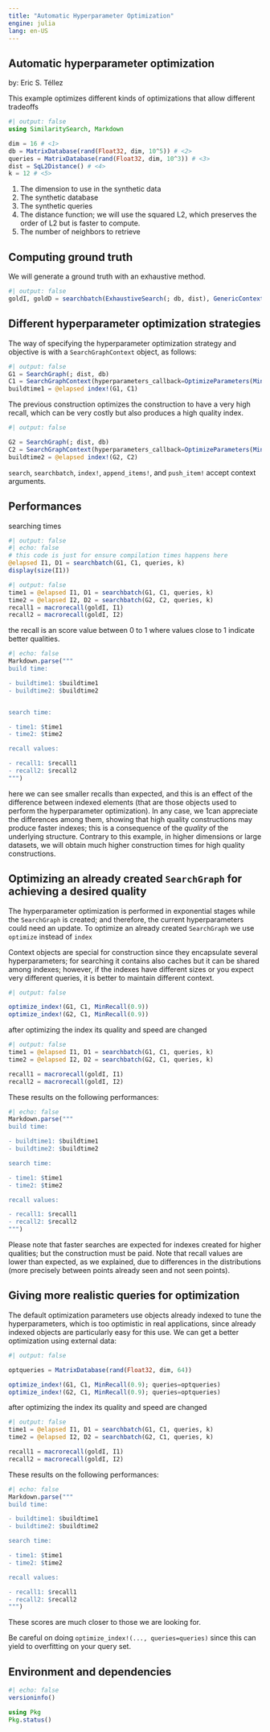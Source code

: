 ```yaml
---
title: "Automatic Hyperparameter Optimization"
engine: julia
lang: en-US
---
```



## Automatic hyperparameter optimization
by: Eric S. Téllez

This example optimizes different kinds of optimizations that allow different tradeoffs

```julia
#| output: false
using SimilaritySearch, Markdown

dim = 16 # <1>
db = MatrixDatabase(rand(Float32, dim, 10^5)) # <2>
queries = MatrixDatabase(rand(Float32, dim, 10^3)) # <3>
dist = SqL2Distance() # <4>
k = 12 # <5>
```
1. The dimension to use in the synthetic data
2. The synthetic database
3. The synthetic queries
4. The distance function; we will use the squared L2, which preserves the order of L2 but is faster to compute.
5. The number of neighbors to retrieve

## Computing ground truth

We will generate a ground truth with an exhaustive method.
```julia
#| output: false
goldI, goldD = searchbatch(ExhaustiveSearch(; db, dist), GenericContext(), queries, k)  
```

## Different hyperparameter optimization strategies
The way of specifying the hyperparameter optimization strategy and objective is with a `SearchGraphContext` object, as follows:
```julia
#| output: false
G1 = SearchGraph(; dist, db)
C1 = SearchGraphContext(hyperparameters_callback=OptimizeParameters(MinRecall(0.99)))
buildtime1 = @elapsed index!(G1, C1)
```

The previous construction optimizes the construction to have a very high recall, which can be very costly but also produces a high quality index.
```julia
#| output: false

G2 = SearchGraph(; dist, db)
C2 = SearchGraphContext(hyperparameters_callback=OptimizeParameters(MinRecall(0.9)))
buildtime2 = @elapsed index!(G2, C2)
```

`search`, `searchbatch`, `index!`, `append_items!`, and `push_item!` accept context arguments.

## Performances
searching times
```julia
#| output: false
#| echo: false
# this code is just for ensure compilation times happens here
@elapsed I1, D1 = searchbatch(G1, C1, queries, k)
display(size(I1))
```

```julia
#| output: false
time1 = @elapsed I1, D1 = searchbatch(G1, C1, queries, k)
time2 = @elapsed I2, D2 = searchbatch(G2, C2, queries, k)
recall1 = macrorecall(goldI, I1)
recall2 = macrorecall(goldI, I2)
```

the recall is an score value between 0 to 1 where values close to 1 indicate better qualities.

```julia
#| echo: false
Markdown.parse("""
build time:

- buildtime1: $buildtime1
- buildtime2: $buildtime2


search time:

- time1: $time1
- time2: $time2

recall values:

- recall1: $recall1
- recall2: $recall2
""")
```
here we can see smaller recalls than expected, and this is an effect of the difference between indexed elements (that are those objects used to perform the hyperparameter optimization). In any case, we 1can appreciate the differences among them, showing that high quality constructions may produce faster indexes; this is a consequence of the _quality_ of the underlying structure. Contrary to this example, in higher dimensions or large datasets, we will obtain much higher construction times for high quality constructions.


## Optimizing an already created `SearchGraph` for achieving a desired quality

The hyperparameter optimization is performed in exponential stages while the `SearchGraph` is created; and therefore, the current hyperparameters could need an update. To optimize an already created `SearchGraph` we use `optimize` instead of `index`

Context objects are special for construction since they encapsulate several hyperparameters; for searching it contains also caches but it can be shared among indexes; however, if the indexes have different sizes or you expect very different queries, it is better to maintain different context.
```julia
#| output: false

optimize_index!(G1, C1, MinRecall(0.9))
optimize_index!(G2, C1, MinRecall(0.9))

```
after optimizing the index its quality and speed are changed

```julia
#| output: false
time1 = @elapsed I1, D1 = searchbatch(G1, C1, queries, k)
time2 = @elapsed I2, D2 = searchbatch(G2, C1, queries, k)

recall1 = macrorecall(goldI, I1)
recall2 = macrorecall(goldI, I2)
```

These results on the following performances:
```julia
#| echo: false
Markdown.parse("""
build time:

- buildtime1: $buildtime1
- buildtime2: $buildtime2

search time:

- time1: $time1
- time2: $time2

recall values:

- recall1: $recall1
- recall2: $recall2
""")
```

Please note that faster searches are expected for indexes created for higher qualities; but the construction must be paid. Note that recall values are lower than expected, as we explained, due to differences in the distributions (more precisely between points already seen and not seen points).

## Giving more realistic queries for optimization
The default optimization parameters use objects already indexed to tune the hyperparameters, which is too optimistic in real applications, since already indexed objects are particularly easy for this use. We can get a better optimization using external data:

```julia
#| output: false

optqueries = MatrixDatabase(rand(Float32, dim, 64))

optimize_index!(G1, C1, MinRecall(0.9); queries=optqueries)
optimize_index!(G2, C1, MinRecall(0.9); queries=optqueries)

```
after optimizing the index its quality and speed are changed

```julia
#| output: false
time1 = @elapsed I1, D1 = searchbatch(G1, C1, queries, k)
time2 = @elapsed I2, D2 = searchbatch(G2, C1, queries, k)

recall1 = macrorecall(goldI, I1)
recall2 = macrorecall(goldI, I2)
```

These results on the following performances:
```julia
#| echo: false
Markdown.parse("""
build time:

- buildtime1: $buildtime1
- buildtime2: $buildtime2

search time:

- time1: $time1
- time2: $time2

recall values:

- recall1: $recall1
- recall2: $recall2
""")
```

These scores are much closer to those we are looking for.

Be careful on doing `optimize_index!(..., queries=queries)` since this can yield to overfitting on your query set.

## Environment and dependencies
```julia
#| echo: false
versioninfo()

using Pkg
Pkg.status() 
```